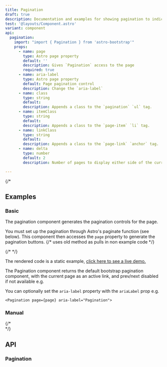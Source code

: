 ```yaml
---
title: Pagination
draft: true
description: Documentation and examples for showing pagination to indicate a series of related content exists across multiple pages.
test: '@layouts/Component.astro'
variant: component
api:
  pagination:
    import: "import { Pagination } from 'astro-bootstrap'"
    props:
      - name: page
        type: Astro page property
        default: ''
        description: Gives `Pagination` access to the page
        required: true
      - name: aria-label
        type: Astro page property
        default: Page pagination control
        description: Change the `aria-label`
      - name: class
        type: string
        default:
        description: Appends a class to the `pagination` `ul` tag.
      - name: itemClass
        type: string
        default:
        description: Appends a class to the `page-item` `li` tag.
      - name: linkClass
        type: string
        default:
        description: Appends a class to the `page-link` `anchor` tag.
      - name: delta
        type: number
        default: 2
        description: Number of pages to display either side of the current page in pagination widget.

---
```




{/* 

## Examples

### Basic

The pagination component generates the pagination controls for the page.

You must set up the pagination through Astro's paginate function (see below). This component then accesses the `page` property to generate the pagination buttons.
{/* uses old method as pulls in non example code */}
<Example>
<div class="d-flex justify-content-center" slot="component">
<Basic />
</div>
</Example>

{/* 
<Fragment slot="code" set:html={rawBasic}/> */}

The rendered code is a static example, <a href="pagination-test"> click here to see a live demo.</a>

The Pagination component returns the default bootstrap pagination component, with the current page as an active link, and prev/next disabled if not available e.g.

You can optionally set the `aria-label` property with the `ariaLabel` prop e.g.

```
<Pagination page={page} aria-label="Pagination">
```

### Manual

{/*  
<Example component="Pagination" variant="Manual" /> */}

## API

### Pagination

<Api component={frontmatter.api.pagination} />
